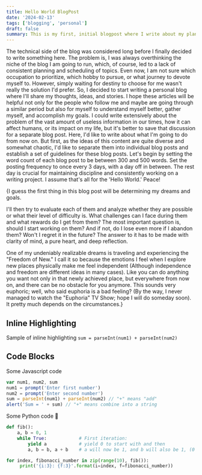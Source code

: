 ```yaml
---
title: Hello World BlogPost
date: '2024-02-13'
tags: ['blogging', 'personal']
draft: false
summary: This is my first, initial blogpost where I write about my plans about this blog and my further actions
---
```


The technical side of the blog was considered long before I finally decided to write something here. The problem is,
I was always overthinking the niche of the blog I am going to run, which, of course, led to a lack of consistent 
planning and scheduling of topics. Even now, I am not sure which occupation to prioritize, which hobby to pursue, or 
what journey to devote myself to. However, simply waiting for destiny to choose for me wasn't really the solution 
I'd prefer. So, I decided to start writing a personal blog where I'll share my thoughts, ideas, and stories. 
I hope these articles will be helpful not only for the people who follow me and maybe are going through a similar 
period but also for myself to understand myself better, gather myself, and accomplish my goals. I could write extensively
about the problem of the vast amount of useless information in our times, how it can affect humans, or its impact on my 
life, but it's better to save that discussion for a separate blog post. Here, I'd like to write about what I'm going to 
do from now on. 
But first, as the ideas of this content are quite diverse and somewhat chaotic, I'd like to separate them into individual blog posts and establish a set of guidelines for these blog posts. Let's begin by setting the word count of each blog post to be between 300 and 500 words. Set the posting frequency to once every 3 days, with a day off in between. The rest day is crucial for maintaining discipline and consistently working on a writing project. I assume that's all for the 'Hello World.' Peace!

{I guess the first thing in this blog post will be determining my dreams and goals. 

I'll then try to evaluate each of them and analyze whether they are possible or what their level of difficulty is. What challenges can 
I face during them and what rewards do I get from them? The most important question is, should I start working on them?
And if not, do I lose even more if I abandon them? Won't I regret it in the future? The answer to it has to be made
with clarity of mind, a pure heart, and deep reflection.

One of my undeniably realizable dreams is traveling and experiencing the "Freedom of New." 
I call it so because the emotions I feel when I explore new places physically make me feel independent
(Although independence and freedom are different ideas in many cases). Like you can do anything you want not 
only in that newly achieved place, but everywhere from now on, and there can be no obstacle for you anymore. 
This sounds very euphoric; well, who said euphoria is a bad feeling? (By the way, I never managed to watch the 
"Euphoria" TV Show; hope I will do someday soon). It pretty much depends on the circumstances.}








## Inline Highlighting

Sample of inline highlighting `sum = parseInt(num1) + parseInt(num2)`

## Code Blocks

Some Javascript code

```javascript
var num1, num2, sum
num1 = prompt('Enter first number')
num2 = prompt('Enter second number')
sum = parseInt(num1) + parseInt(num2) // "+" means "add"
alert('Sum = ' + sum) // "+" means combine into a string
```

Some Python code 🐍

```python
def fib():
    a, b = 0, 1
    while True:            # First iteration:
        yield a            # yield 0 to start with and then
        a, b = b, a + b    # a will now be 1, and b will also be 1, (0 + 1)

for index, fibonacci_number in zip(range(10), fib()):
     print('{i:3}: {f:3}'.format(i=index, f=fibonacci_number))
```
